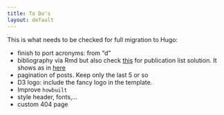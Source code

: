 ```yaml
---
title: To Do's
layout: default
---
```


This is what needs to be checked for full migration to Hugo:

* finish to port acronyms: from "d"
* bibliography via Rmd but also check [this](https://github.com/mtbhomer/web-portfolio/blob/master/themes/mtbhomer-portfolio/layouts/research/single.html) for publication list solution. It shows as in [here](https://www.mtbhomer.com/research/)
* pagination of posts. Keep only the last 5 or so
* D3 logo: include the fancy logo in the template.
* Improve `howbuilt`
* style header, fonts,...
* custom 404 page
